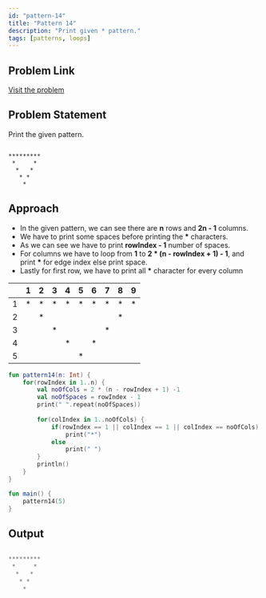 ```yaml
---
id: "pattern-14"
title: "Pattern 14"
description: "Print given * pattern."
tags: [patterns, loops]
---
```


## Problem Link

[Visit the problem](https://github.com/kunal-kushwaha/DSA-Bootcamp-Java/blob/main/assignments/09-patterns.md)

## Problem Statement

Print the given pattern.

```text

********* 
 *     * 
  *   * 
   * * 
    * 

```

## Approach

- In the given pattern, we can see there are **n** rows and **2n - 1** columns.
- We have to print some spaces before printing the **\*** characters.
- As we can see we have to print **rowIndex - 1** number of spaces.
- For columns we have to loop from **1** to **2 * (n - rowIndex + 1) - 1**, and print **\*** for edge index else print space.
- Lastly for first row, we have to print all **\*** character for every column

<TableWrapper rows="5" cols="2n - 1 = 9">

|       |   1   |   2   |   3   |   4   |   5   |   6   |   7   |   8   |   9   |
| :---: | :---: | :---: | :---: | :---: | :---: | :---: | :---: | :---: | :---: |
|   1   |   *   |   *   |   *   |   *   |   *   |   *   |   *   |   *   |   *   |
|   2   |       |   *   |       |       |       |       |       |   *   |       |
|   3   |       |       |   *   |       |       |       |   *   |       |       |
|   4   |       |       |       |   *   |       |   *   |       |       |       |
|   5   |       |       |       |       |   *   |       |       |       |       |

</TableWrapper>

<Tabs>
<TabItem value="kotlin" label="Kotlin">
<SolutionAuthor name="@msvhora"/>

```kt
fun pattern14(n: Int) {
    for(rowIndex in 1..n) {
        val noOfCols = 2 * (n - rowIndex + 1) -1
        val noOfSpaces = rowIndex - 1
        print(" ".repeat(noOfSpaces))
        
        for(colIndex in 1..noOfCols) {
            if(rowIndex == 1 || colIndex == 1 || colIndex == noOfCols)
                print("*")
            else
                print(" ")
        }
        println()
    }
}

fun main() {    
    pattern14(5)
}

```

</TabItem>
</Tabs>

## Output

```kt

********* 
 *     * 
  *   * 
   * * 
    * 

```
